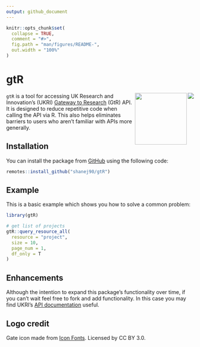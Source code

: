 ```yaml
---
output: github_document
---
```


<!-- README.md is generated from README.Rmd. Please edit that file -->

```r
knitr::opts_chunk$set(
  collapse = TRUE,
  comment = "#>",
  fig.path = "man/figures/README-",
  out.width = "100%"
)
```

# gtR

<!-- badges: start -->
<img src="man/figures/lifecycle-experimental.svg" align = "right" />
<img src='man/figures/logo.png' align="right" height="139" />
<!-- badges: end -->

`gtR` is a tool for accessing UK Research and Innovation's (UKRI) [Gateway to Research](https://gtr.ukri.org/) (GtR) API. It is designed to reduce repetitive code when calling the API via R. This also helps eliminates barriers to users who aren't familiar with APIs more generally.

## Installation

You can install the package from [GitHub](https://github.com/shanej90/gtR) using the following code:

``` r
remotes::install_github("shanej90/gtR")
```

## Example

This is a basic example which shows you how to solve a common problem:

```r
library(gtR)

# get list of projects
gtR::query_resource_all(
  resource = "project",
  size = 10,
  page_num = 1,
  df_only = T
)

```

## Enhancements
Although the intention to expand this package's functionality over time, if you can't wait feel free to fork and add functionality. In this case you may find UKRI's [API documentation](https://gtr.ukri.org/resources/GtR-2-API-v1.7.5.pdf) useful.

## Logo credit
Gate icon made from [Icon Fonts](http://www.onlinewebfonts.com/icon). Licensed by CC BY 3.0.
